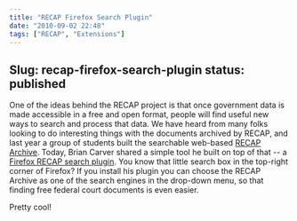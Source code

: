 ```yaml
---
title: "RECAP Firefox Search Plugin"
date: "2010-09-02 22:48"
tags: ["RECAP", "Extensions"]
---
```

Slug: recap-firefox-search-plugin
status: published
---

One of the ideas behind the RECAP project is that once government data
is made accessible in a free and open format, people will find useful
new ways to search and process that data. We have heard from many folks
looking to do interesting things with the documents archived by RECAP,
and last year a group of students built the searchable web-based [RECAP
Archive](https://www.courtlistener.com/recap/). Today, Brian Carver shared a
simple tool he built on top of that -- a [Firefox RECAP search
plugin](http://mycroft.mozdev.org/search-engines.html?name=recapthelaw.org).
You know that little search box in the top-right corner of Firefox? If
you install his plugin you can choose the RECAP Archive as one of the
search engines in the drop-down menu, so that finding free federal court
documents is even easier.

Pretty cool!
